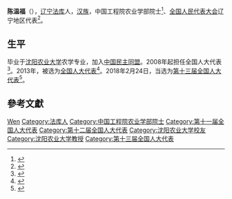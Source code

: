 '''陈温福'''（{{bd|1954年|12月|}}），[[辽宁|辽宁]][[法库|法库]]人，[[汉族|汉族]]，中国工程院农业学部院士<ref>{{Cite book|title=中国科技统计年鉴 2016|last=国家统计局社会科技和文化产业统计司，科学技术部创新发展司编|location=北京|publisher=[[中国统计出版社|中国统计出版社]]|year=2016.11|isbn=978-7-5037-8032-5|pages=24-26}}</ref>、[[全国人民代表大会|全国人民代表大会]]辽宁地区代表<ref>{{cite web|author=新华网|title=第十一届全国人大代表|url=http://news.xinhuanet.com/ziliao/2008-03/03/content_7708230.htm?node=36628|publisher=新华网|accessdate=2014-01-07|archive-date=2014-01-10|archive-url=https://web.archive.org/web/20140110211415/http://news.xinhuanet.com/ziliao/2008-03/03/content_7708230.htm?node=36628|dead-url=no}}</ref>。

==生平 ==
毕业于[[沈阳农业大学|沈阳农业大学]]农学专业，加入[[中国民主同盟|中国民主同盟]]。2008年起担任全国人大代表<ref>{{cite news|title=全国人大代表信息-陈温福|url=http://210.82.31.1:8084/delegate/viewDelegate.action?dbid=110428|accessdate=2013-04-05|newspaper=全国人大网|archive-url=https://web.archive.org/web/20140222013422/http://www.npc.gov.cn/delegate/viewDelegate.action?dbid=110428|archive-date=2014-02-22|dead-url=yes}}</ref>。2013年，被选为[[全国人大代表|全国人大代表]]<ref>{{cite news|title=全国人大代表信息-陈温福|url=http://210.82.31.1:8084/delegate/viewDelegate.action?dbid=120424|accessdate=2013-03-28|newspaper=全国人大网|archive-url=https://web.archive.org/web/20140222013325/http://www.npc.gov.cn/delegate/viewDelegate.action?dbid=120424|archive-date=2014-02-22|dead-url=yes}}</ref>。2018年2月24日，当选为[[第十三届全国人大代表|第十三届全国人大代表]]<ref>{{Cite web|title=（受权发布）中华人民共和国第十三届全国人民代表大会代表名单-中新网|url=http://www.chinanews.com/gn/2018/02-25/8453959.shtml|accessdate=2021-02-13|work=中新网|archive-date=2018-02-27|archive-url=https://web.archive.org/web/20180227031724/http://www.chinanews.com/gn/2018/02-25/8453959.shtml|dead-url=no}}</ref>。

== 參考文獻 ==
{{reflist}}

{{中国工程院农业学部院士}}

{{Authority control}}

{{DEFAULTSORT:Chen陈}}
[[Category:陈姓|Wen]]
[[Category:法库人|Category:法库人]]
[[Category:中国工程院农业学部院士|Category:中国工程院农业学部院士]]
[[Category:第十一届全国人大代表|Category:第十一届全国人大代表]]
[[Category:第十二届全国人大代表|Category:第十二届全国人大代表]]
[[Category:沈阳农业大学校友|Category:沈阳农业大学校友]]
[[Category:沈阳农业大学教授|Category:沈阳农业大学教授]]
[[Category:第十三届全国人大代表|Category:第十三届全国人大代表]]


{{中国科学家小作品}}